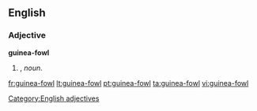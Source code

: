 ==English==

===Adjective===
'''guinea-fowl'''

# {{form of|Attributive form|[[guinea fowl]]|nodot=1}}, ''noun''.
#:''{{{2|&nbsp;}}}''
[[Category:English adjectives]]

[[fr:guinea-fowl]]
[[lt:guinea-fowl]]
[[pt:guinea-fowl]]
[[ta:guinea-fowl]]
[[vi:guinea-fowl]]